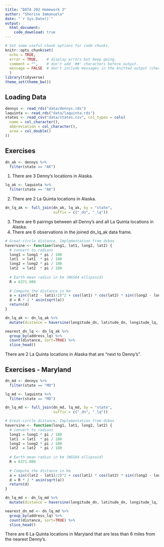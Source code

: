 ```yaml
---
title: "DATA 202 Homework 3"
author: "Sherise Immanuela"
date: "`r Sys.Date()`"
output:
  html_document:
    code_download: true
---
```


```r
# Set some useful chunk options for code chunks.
knitr::opts_chunk$set(
  echo = TRUE,
  error = TRUE,    # display errors but keep going.
  comment = "",    # don't add '##' characters before output.
  message = FALSE  # don't include messages in the knitted output (check them in RStudio)
  )
library(tidyverse)
theme_set(theme_bw())
```

## Loading Data
```r
dennys <- read_rds("data/dennys.rds")
laquinta <- read_rds("data/laquinta.rds")
states <- read_csv("data/states.csv", col_types = cols(
  name = col_character(),
  abbreviation = col_character(),
  area = col_double()
))
```

## Exercises
```r
dn_ak <- dennys %>%
  filter(state == "AK")
```

1. There are 3 Denny’s locations in Alaska. 

```r
lq_ak <- laquinta %>%
  filter(state == "AK")
```

2. There are 2 La Quinta locations in Alaska.

```r
dn_lq_ak <- full_join(dn_ak, lq_ak, by = "state",
                      suffix = c("_dn", "_lq"))
```

3. There are 6 pairings between all Denny’s and all La Quinta locations in Alaska.
4. There are 6 observations in the joined dn_lq_ak data frame. 

```r
# Great-circle distance, Implementation from dsbox
haversine <- function(long1, lat1, long2, lat2) {
  # convert to radians
  long1 = long1 * pi / 180
  lat1  = lat1  * pi / 180
  long2 = long2 * pi / 180
  lat2  = lat2  * pi / 180
  
  # Earth mean radius in km (WGS84 ellipsoid)
  R = 6371.009
  
  # Compute the distance in km
  a = sin((lat2 - lat1)/2)^2 + cos(lat1) * cos(lat2) * sin((long2 - long1)/2)^2
  d = R * 2 * asin(sqrt(a))
  return(d)
}

dn_lq_ak <- dn_lq_ak %>%
  mutate(distance = haversine(longitude_dn, latitude_dn, longitude_lq, latitude_lq))
```

```r
nearest_dn_lq <- dn_lq_ak %>% 
  group_by(address_lq) %>%
  count(distance, sort=TRUE) %>%
  slice_head()
```

There are 2 La Quinta locations in Alaska that are “next to Denny’s”.

## Exercises - Maryland
```r
dn_md <- dennys %>%
  filter(state == "MD")
```

```r
lq_md <- laquinta %>%
  filter(state == "MD")
```

```r
dn_lq_md <- full_join(dn_md, lq_md, by = "state",
                      suffix = c("_dn", "_lq"))
```

```r
# Great-circle distance, Implementation from dsbox
haversine <- function(long1, lat1, long2, lat2) {
  # convert to radians
  long1 = long1 * pi / 180
  lat1  = lat1  * pi / 180
  long2 = long2 * pi / 180
  lat2  = lat2  * pi / 180
  
  # Earth mean radius in km (WGS84 ellipsoid)
  R = 6371.009
  
  # Compute the distance in km
  a = sin((lat2 - lat1)/2)^2 + cos(lat1) * cos(lat2) * sin((long2 - long1)/2)^2
  d = R * 2 * asin(sqrt(a))
  return(d)
}

dn_lq_md <- dn_lq_md %>%
  mutate(distance = haversine(longitude_dn, latitude_dn, longitude_lq, latitude_lq))
```

```r
nearest_dn_md <- dn_lq_md %>% 
  group_by(address_lq) %>%
  count(distance, sort=TRUE) %>%
  slice_head()
```

There are 6 La Quinta locations in Maryland that are less than 6 miles from the nearest Denny's. 